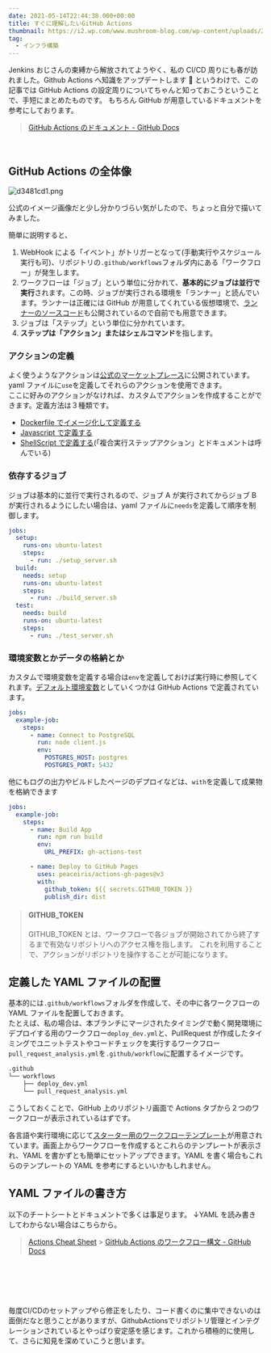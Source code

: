 ```yaml
---
date: 2021-05-14T22:44:38.000+00:00
title: すぐに理解したいGitHub Actions
thumbnail: https://i2.wp.com/www.mushroom-blog.com/wp-content/uploads/2021/05/GithubActions%E3%81%AE%E4%B8%96%E7%95%8C-1.png?zoom=2&resize=360%2C238&ssl=1
tag:
  - インフラ構築
---
```


Jenkins おじさんの束縛から解放されてようやく、私の CI/CD 周りにも春が訪れました。Github Actions へ知識をアップデートします 🎉
というわけで、この記事では GitHub Actions の設定周りについてちゃんと知っておこうということで、手短にまとめたものです。
もちろん GitHub が用意しているドキュメントを参考にしております。

> [GitHub Actions のドキュメント - GitHub Docs](https://docs.github.com/ja/actions)

<br />

## GitHub Actions の全体像

![d3481cd1.png](attachments/d3481cd1.png)

公式のイメージ画像だと少し分かりづらい気がしたので、ちょっと自分で描いてみました。

簡単に説明すると、

1. WebHook による「イベント」がトリガーとなって(手動実行やスケジュール実行も可)、リポジトリの`.github/workflows`フォルダ内にある「ワークフロー」が発生します。
2. ワークフローは「ジョブ」という単位に分かれて、**基本的にジョブは並行で実行**されます。この時、ジョブが実行される環境を「ランナー」と読んでいます。ランナーは正確には GitHub が用意してくれている仮想環境で、[ランナーのソースコード](https://github.com/actions/runner)も公開されているので自前でも用意できます。
3. ジョブは「ステップ」という単位に分かれています。
4. **ステップは「アクション」またはシェルコマンド**を指します。

### アクションの定義

よく使うようなアクションは[公式のマーケットプレース](https://github.com/marketplace)に公開されています。yaml ファイルに`use`を定義してそれらのアクションを使用できます。  
ここに好みのアクションがなければ、カスタムでアクションを作成することができます。定義方法は３種類です。

- [Dockerfile でイメージ化して定義する](https://docs.github.com/ja/actions/creating-actions/creating-a-docker-container-action)
- [Javascript で定義する](https://docs.github.com/ja/actions/creating-actions/creating-a-javascript-action)
- [ShellScript で定義する](https://docs.github.com/ja/actions/creating-actions/creating-a-composite-run-steps-action)(「複合実行ステップアクション」とドキュメントは呼んでいる)

### 依存するジョブ

ジョブは基本的に並行で実行されるので、ジョブ A が実行されてからジョブ B が実行されるようにしたい場合は、yaml ファイルに`needs`を定義して順序を制御します。

```yaml
jobs:
  setup:
    runs-on: ubuntu-latest
    steps:
      - run: ./setup_server.sh
  build:
    needs: setup
    runs-on: ubuntu-latest
    steps:
      - run: ./build_server.sh
  test:
    needs: build
    runs-on: ubuntu-latest
    steps:
      - run: ./test_server.sh
```

### 環境変数とかデータの格納とか

カスタムで環境変数を定義する場合は`env`を定義しておけば実行時に参照してくれます。[デフォルト環境変数](https://docs.github.com/ja/actions/reference/environment-variables#default-environment-variables)としていくつかは GitHub Actions で定義されています。

```yaml
jobs:
  example-job:
    steps:
      - name: Connect to PostgreSQL
        run: node client.js
        env:
          POSTGRES_HOST: postgres
          POSTGRES_PORT: 5432
```

他にもログの出力やビルドしたページのデプロイなどは、`with`を定義して成果物を格納できます

```yaml
jobs:
  example-job:
    steps:
      - name: Build App
        run: npm run build
        env:
          URL_PREFIX: gh-actions-test

      - name: Deploy to GitHub Pages
        uses: peaceiris/actions-gh-pages@v3
        with:
          github_token: ${{ secrets.GITHUB_TOKEN }}
          publish_dir: dist
```

> #### GITHUB_TOKEN
>
> GITHUB_TOKEN とは、ワークフローで各ジョブが開始されてから終了するまで有効なリポジトリへのアクセス権を指します。
> これを利用することで、アクションがリポジトリを操作することが可能になります。

## 定義した YAML ファイルの配置

基本的には`.github/workflows`フォルダを作成して、その中に各ワークフローの YAML ファイルを配置しておきます。  
たとえば、私の場合は、本ブランチにマージされたタイミングで動く開発環境にデプロイする用のワークフロー`deploy_dev.yml`と、PullRequest が作成したタイミングでユニットテストやコードチェックを実行するワークフロー`pull_request_analysis.yml`を`.github/workflow`に配置するイメージです。

```sh
.github
└── workflows
    ├── deploy_dev.yml
    └── pull_request_analysis.yml
```

こうしておくことで、GitHub 上のリポジトリ画面で Actions タブから２つのワークフローが表示されているはずです。

各言語や実行環境に応じて[スターター用のワークフローテンプレート](https://github.com/actions/starter-workflows/tree/055373ee0b531de9b779896c520d0555e7df48ae)が用意されています。画面上からワークフローを作成するとこれらのテンプレートが表示され、YAML を書かずとも簡単にセットアップできます。YAML を書く場合もこれらのテンプレートの YAML を参考にするといいかもしれません。

## YAML ファイルの書き方

以下のチートシートとドキュメントで多くは事足ります。
↓YAML を読み書きしてわからない場合はこちらから。

> [Actions Cheat Sheet](https://github.github.io/actions-cheat-sheet/actions-cheat-sheet.pdf) > [GitHub Actions のワークフロー構文 - GitHub Docs](https://docs.github.com/ja/actions/reference/workflow-syntax-for-github-actions)

<br />
<br />
<br />
<br />
<br />
毎度CI/CDのセットアップやら修正をしたり、コード書くのに集中できないのは面倒だなと思うことがありますが、GithubActionsでリポジトリ管理とインテグレーションされているとやっぱり安定感を感じます。これから積極的に使用して、さらに知見を深めていこうと思います。

<br />
<br />
